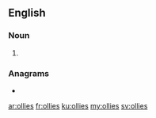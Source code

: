 ==English==

===Noun===
{{head|en|noun plural form}}

# {{plural of|ollie|lang=en}}

===Anagrams===
* {{l|en|silole}}

[[ar:ollies]]
[[fr:ollies]]
[[ku:ollies]]
[[my:ollies]]
[[sv:ollies]]